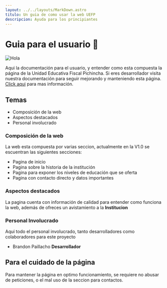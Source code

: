 ```yaml
---
layout: ../../layouts/MarkDown.astro
titulo: Un guia de como usar la web UEFP
descripcion: Ayuda para los principiantes
---
```


# Guia para el usuario 🚀

![Hola](/public/imgs/programacion.jpeg)

Aqui la documentación para el usuario, y entender como esta compuesta la página de la Unidad Educativa Fiscal Pichincha.
Si eres desarrollador visita nuestra documentación para seguir mejorando y manteniendo esta página. [Click aqui](/es/dev) para mas información.

## Temas
- Composición de la web
- Aspectos destacados
- Personal involucrado

### Composición de la web

La web esta compuesta por varias seccion, actualmente en la V1.0 se escuentran las siguientes secciones:

- Pagina de inicio
- Pagina sobre la historia de la institución
- Pagina para exponer los niveles de educación que se oferta
- Pagina con contacto directo y datos importantes

### Aspectos destacados

La pagina cuenta con información de calidad para entender como funciona la web, además de ofreces un avistamiento a la **Institucion**

### Personal Involucrado

Aqui todo el personal involucrado, tanto desarrolladores como colaboradores para este proyecto

- Brandon Paillacho **Desarrollador**

## Para el cuidado de la página

Para mantener la página en optimo funcionamiento, se requiere no abusar de peticiones, o el mal uso de la seccion para contactos.